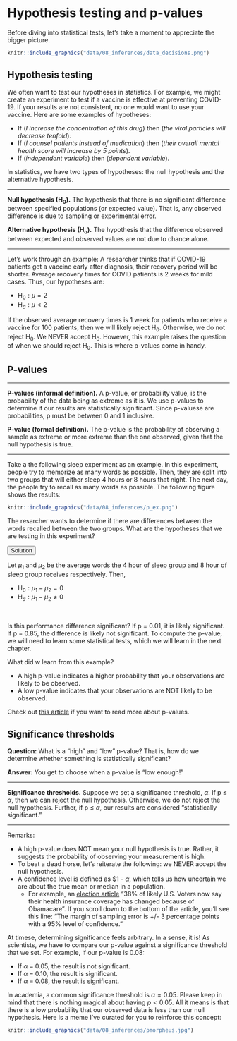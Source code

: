 # Hypothesis testing and p-values

Before diving into statistical tests, let’s take a moment to appreciate the bigger picture.

```r
knitr::include_graphics("data/08_inferences/data_decisions.png")
```

## Hypothesis testing

We often want to test our hypotheses in statistics. For example, we might create an experiment to test if a vaccine is effective at preventing COVID-19. If your results are not consistent, no one would want to use your vaccine. Here are some examples of hypotheses:

- If (*I increase the concentration of this drug*) then (*the viral particles will decrease tenfold*).
- If (*I counsel patients instead of medication*) then (*their overall mental health score will increase by 5 points*).
- If (*independent variable*) then (*dependent variable*).

In statistics, we have two types of hypotheses: the null hypothesis and the alternative hypothesis.

---

**Null hypothesis (H$_0$).** The hypothesis that there is no significant difference between specified populations (or expected value). That is, any observed difference is due to sampling or experimental error.

**Alternative hypothesis (H$_a$).** The hypothesis that the difference observed between expected and observed values are not due to chance alone.

---

Let's work through an example: A researcher thinks that if COVID-19 patients get a vaccine early after diagnosis, their recovery period will be shorter. Average recovery times for COVID patients is 2 weeks for mild cases. Thus, our hypotheses are:

- H$_0: \mu = 2$
- H$_a: \mu < 2$

If the observed average recovery times is 1 week for patients who receive a vaccine for 100 patients, then we will likely reject H$_0$. Otherwise, we do not reject H$_0$. We NEVER accept H$_0$. However, this example raises the question of when we should reject H$_0$. This is where p-values come in handy.


## P-values

---

**P-values (informal definition).** A p-value, or probability value, is the probability of the data being as extreme as it is. We use p-values to determine if our results are statistically significant. Since p-valuese are probabilities, p must be between 0 and 1 inclusive.

**P-value (formal definition).** The p-value is the probability of observing a sample as extreme or more extreme than the one observed, given that the null hypothesis is true.

---

Take a the following sleep experiment as an example. In this experiment, people try to memorize as many words as possible. Then, they are split into two groups that will either sleep 4 hours or 8 hours that night. The next day, the people try to recall as many words as possible. The following figure shows the results:

```r
knitr::include_graphics("data/08_inferences/p_ex.png")
```

The resarcher wants to determine if there are differences between the words recalled between the two groups. What are the hypotheses that we are testing in this experiment?

<button class="collapsible">Solution</button>
<div class="collapse_content">
Let $\mu_1$ and $\mu_2$ be the average words the 4 hour of sleep group and 8 hour of sleep group receives respectively. Then,

- H$_0: \mu_1 - \mu_2 = 0$
- H$_a: \mu_1 - \mu_2 \neq 0$
</div>

<br>

Is this performance difference significant? If p = 0.01, it is likely significant. If p = 0.85, the difference is likely not significant. To compute the p-value, we will need to learn some statistical tests, which we will learn in the next chapter.

What did w learn from this example?

- A high p-value indicates a higher probability that your observations are likely to be observed.
- A low p-value indicates that your observations are NOT likely to be observed.

Check out [this article](https://towardsdatascience.com/p-values-explained-by-data-scientist-f40a746cfc8) if you want to read more about p-values.


## Significance thresholds

**Question:** What is a “high” and “low” p-value? That is, how do we determine whether something is statistically significant?

**Answer:** You get to choose when a p-value is “low enough!"

---

**Significance thresholds.** Suppose we set a significance threshold, $\alpha$. If p ≤ $\alpha$, then we can reject the null hypothesis. Otherwise, we do not reject the null hypothesis. Further, if p ≤ $\alpha$, our results are considered "statistically significant."

---

Remarks:

- A high p-value does NOT mean your null hypothesis is true. Rather, it suggests the probability of observing your measurement is high.
- To beat a dead horse, let's reiterate the following: we NEVER accept the null hypothesis.
- A confidence level is defined as $1 - $\alpha$, which tells us how uncertain we are about the true mean or median in a population.
  - For example, an [election article](https://www.rasmussenreports.com/public_content/politics/current_events/healthcare/health_care_law_aug07) “38% of likely U.S. Voters now say their health insurance coverage has changed because of Obamacare”. If you scroll down to the bottom of the article, you’ll see this line: "The margin of sampling error is +/- 3 percentage points with a 95% level of confidence."

At timese, determining significance feels arbitrary. In a sense, it is! As scientists, we have to compare our p-value against a significance threshold that we set. For example, if our p-value is 0.08:

- If $\alpha$ = 0.05, the result is not significant.
- If $\alpha$ = 0.10, the result is significant.
- If $\alpha$ = 0.08, the result is significant.

In academia, a common significance threshold is $\alpha = 0.05$. Please keep in mind that there is nothing magical about having $p < 0.05$. All it means is that there is a low probability that our observed data is less than our null hypothesis. Here is a meme I've curated for you to reinforce this concept:

```r
knitr::include_graphics("data/08_inferences/pmorpheus.jpg")
```



<script>
iFrameResize({}, ".interactive");
  
var coll = document.getElementsByClassName("collapsible");
for (var i = 0; i < coll.length; i++) {
  coll[i].addEventListener("click", function() {
    this.classList.toggle("active");
    var content = this.nextElementSibling;
    if (content.style.maxHeight){
      content.style.maxHeight = null;
      setTimeout(function() {
        content.style.paddingTop = "0";
        content.style.paddingBottom = "0";
      }, 250)
    } else {
      content.style.paddingTop = "15px";
      content.style.paddingBottom = "10px";
      content.style.maxHeight = content.scrollHeight + "px";
    } 
  });
}
</script>
